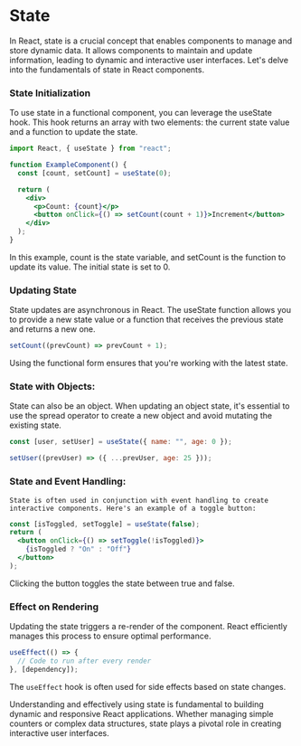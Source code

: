 # State

In React, state is a crucial concept that enables components to manage and store dynamic data. It allows components to maintain and update information, leading to dynamic and interactive user interfaces. Let's delve into the fundamentals of state in React components.

### State Initialization

To use state in a functional component, you can leverage the useState hook. This hook returns an array with two elements: the current state value and a function to update the state.

```jsx
import React, { useState } from "react";

function ExampleComponent() {
  const [count, setCount] = useState(0);

  return (
    <div>
      <p>Count: {count}</p>
      <button onClick={() => setCount(count + 1)}>Increment</button>
    </div>
  );
}
```

In this example, count is the state variable, and setCount is the function to update its value. The initial state is set to 0.

### Updating State

State updates are asynchronous in React. The useState function allows you to provide a new state value or a function that receives the previous state and returns a new one.

```jsx
setCount((prevCount) => prevCount + 1);
```

Using the functional form ensures that you're working with the latest state.

### State with Objects:

State can also be an object. When updating an object state, it's essential to use the spread operator to create a new object and avoid mutating the existing state.

```jsx
const [user, setUser] = useState({ name: "", age: 0 });

setUser((prevUser) => ({ ...prevUser, age: 25 }));
```

### State and Event Handling:

    State is often used in conjunction with event handling to create interactive components. Here's an example of a toggle button:

```jsx
const [isToggled, setToggle] = useState(false);
return (
  <button onClick={() => setToggle(!isToggled)}>
    {isToggled ? "On" : "Off"}
  </button>
);
```

Clicking the button toggles the state between true and false.

### Effect on Rendering

Updating the state triggers a re-render of the component. React efficiently manages this process to ensure optimal performance.

```jsx
useEffect(() => {
  // Code to run after every render
}, [dependency]);
```

The `useEffect` hook is often used for side effects based on state changes.

Understanding and effectively using state is fundamental to building dynamic and responsive React applications. Whether managing simple counters or complex data structures, state plays a pivotal role in creating interactive user interfaces.
